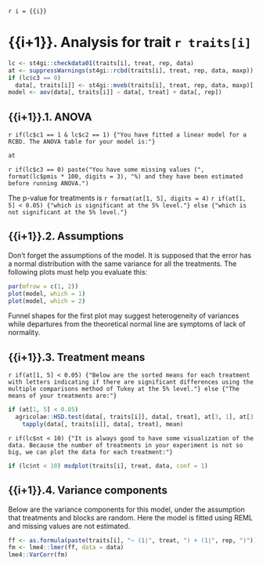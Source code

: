`r i = {{i}}`

# {{i+1}}. Analysis for trait `r traits[i]`

```r
lc <- st4gi::checkdata01(traits[i], treat, rep, data)
at <- suppressWarnings(st4gi::rcbd(traits[i], treat, rep, data, maxp))
if (lc$c3 == 0)
  data[, traits[i]] <- st4gi::mveb(traits[i], treat, rep, data, maxp)[, 4]
model <- aov(data[, traits[i]] ~ data[, treat] + data[, rep])
```

## {{i+1}}.1. ANOVA

`r if(lc$c1 == 1 & lc$c2 == 1) {"You have fitted a linear model for a RCBD. The ANOVA table for your model is:"}`

```r
at
```

`r if(lc$c3 == 0) paste("You have some missing values (", format(lc$pmis * 100, digits = 3), "%) and they have been estimated before running ANOVA.")`

The p-value for treatments is `r format(at[1, 5], digits = 4)`
`r if(at[1, 5] < 0.05) {"which is significant at the 5% level."} else {"which is not significant at the 5% level."}`

## {{i+1}}.2. Assumptions

Don't forget the assumptions of the model. It is supposed that the error has a normal distribution with the same variance for all the treatments. The following plots must help you evaluate this:

```r
par(mfrow = c(1, 2))
plot(model, which = 1)
plot(model, which = 2)
```

Funnel shapes for the first plot may suggest heterogeneity of variances while departures from the theoretical normal line are symptoms of lack of normality.

## {{i+1}}.3. Treatment means

`r if(at[1, 5] < 0.05) {"Below are the sorted means for each treatment with letters indicating if there are significant differences using the multiple comparisons method of Tukey at the 5% level."} else {"The means of your treatments are:"}`

```r
if (at[1, 5] < 0.05)
  agricolae::HSD.test(data[, traits[i]], data[, treat], at[3, 1], at[3, 3])$groups else
    tapply(data[, traits[i]], data[, treat], mean)
```

`r if(lc$nt < 10) {"It is always good to have some visualization of the data. Because the number of treatments in your experiment is not so big, we can plot the data for each treatment:"}`

```r
if (lc$nt < 10) msdplot(traits[i], treat, data, conf = 1)
```

## {{i+1}}.4. Variance components

Below are the variance components for this model, under the assumption that treatments and blocks are random. Here the model is fitted using REML and missing values are not estimated.

```r
ff <- as.formula(paste(traits[i], "~ (1|", treat, ") + (1|", rep, ")"))
fm <- lme4::lmer(ff, data = data)
lme4::VarCorr(fm)
```

